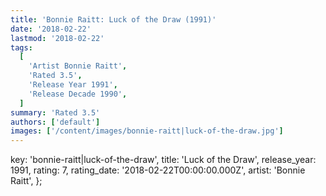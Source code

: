 ```yaml
---
title: 'Bonnie Raitt: Luck of the Draw (1991)'
date: '2018-02-22'
lastmod: '2018-02-22'
tags:
  [
    'Artist Bonnie Raitt',
    'Rated 3.5',
    'Release Year 1991',
    'Release Decade 1990',
  ]
summary: 'Rated 3.5'
authors: ['default']
images: ['/content/images/bonnie-raitt|luck-of-the-draw.jpg']
---
```


  key: 'bonnie-raitt|luck-of-the-draw',
  title: 'Luck of the Draw',
  release_year: 1991,
  rating: 7,
  rating_date: '2018-02-22T00:00:00.000Z',
  artist: 'Bonnie Raitt',
};

<MusicRating data={data} />
